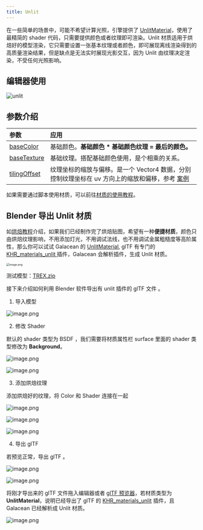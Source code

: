 ```yaml
---
title: Unlit
---
```


在一些简单的场景中，可能不希望计算光照，引擎提供了 [UnlitMaterial](/apis/core/#UnlitMaterial)，使用了最精简的 shader 代码，只需要提供颜色或者纹理即可渲染。Unlit 材质适用于烘焙好的模型渲染，它只需要设置一张基本纹理或者颜色，即可展现离线渲染得到的高质量渲染结果，但是缺点是无法实时展现光影交互，因为 Unlit 由纹理决定渲染，不受任何光照影响。

## 编辑器使用

<img src="https://gw.alipayobjects.com/zos/OasisHub/6be78a08-3075-4cd1-8cad-9757fc34f695/unlit.gif" alt="unlit" style="zoom:100%;" />

## 参数介绍

| 参数 | 应用 |
| :-- | :-- |
| [baseColor](/apis/core/#UnlitMaterial-baseColor) | 基础颜色。**基础颜色 \* 基础颜色纹理 = 最后的颜色。** |
| [baseTexture](/apis/core/#UnlitMaterial-baseTexture) | 基础纹理。搭配基础颜色使用，是个相乘的关系。 |
| [tilingOffset](/apis/core/#UnlitMaterial-tilingOffset) | 纹理坐标的缩放与偏移。是一个 Vector4 数据，分别控制纹理坐标在 uv 方向上的缩放和偏移，参考 [案例](/embed/tiling-offset) |

如果需要通过脚本使用材质，可以前往[材质的使用教程](/docs/graphics/material/script)。

## Blender 导出 Unlit 材质

如[烘焙教程](/docs/art/bake-blender)介绍，如果我们已经制作完了烘焙贴图，希望有一种**便捷材质**，颜色只由烘焙纹理影响，不用添加灯光，不用调试法线，也不用调试金属粗糙度等高阶属性，那么你可以试试 Galacean 的 [UnlitMaterial](/apis/core/#UnlitMaterial), glTF 有专门的[KHR_materials_unlit ](https://github.com/KhronosGroup/glTF/tree/master/extensions/2.0/Khronos/KHR_materials_unlit)插件，Galacean 会解析插件，生成 Unlit 材质。

<img src="https://gw.alipayobjects.com/zos/OasisHub/39965fc2-3fc2-44b9-a294-a04eb4441120/1623652741734-090284d5-9b1a-4db8-9231-dc3f4d188a38-20210614150743080.png" alt="image.png" style="zoom:50%;" />

测试模型：[TREX.zip](https://www.yuque.com/attachments/yuque/0/2021/zip/381718/1623651429048-7f6a3610-d5cb-4a73-97f5-0d37d0c63b2c.zip?_lake_card=%7B%22src%22%3A%22https%3A%2F%2Fwww.yuque.com%2Fattachments%2Fyuque%2F0%2F2021%2Fzip%2F381718%2F1623651429048-7f6a3610-d5cb-4a73-97f5-0d37d0c63b2c.zip%22%2C%22name%22%3A%22TREX.zip%22%2C%22size%22%3A499161%2C%22type%22%3A%22application%2Fx-zip-compressed%22%2C%22ext%22%3A%22zip%22%2C%22status%22%3A%22done%22%2C%22taskId%22%3A%22u458bcbec-d647-4328-8036-3d5eb12860f%22%2C%22taskType%22%3A%22upload%22%2C%22id%22%3A%22ua8a5baad%22%2C%22card%22%3A%22file%22%7D)

接下来介绍如何利用 Blender 软件导出有 unlit 插件的 glTF 文件 。

1. 导入模型

![image.png](https://gw.alipayobjects.com/zos/OasisHub/e5dbfb61-5c0c-4ca5-8c7f-bde353d4c211/1623651809057-138f49cf-6fe7-4f54-8161-c7e157ec85fd-20210614150752343.png)

2. 修改 Shader

默认的 shader 类型为 BSDF ，我们需要将材质属性栏 surface 里面的 shader 类型修改为 **Background**。

![image.png](https://gw.alipayobjects.com/zos/OasisHub/abf1e279-1f78-4d21-8c1f-d58d7f74992c/1623652169374-7f39e5f0-6639-4795-8565-b8f0b09420ed-20210614150804567.png)

![image.png](https://gw.alipayobjects.com/zos/OasisHub/c8c51e5f-c7c6-44a3-87e2-dc649e13fddb/1623652230768-69cd6f7e-175d-4f9f-9042-b3629d422b8e.png)

3. 添加烘焙纹理

添加烘焙好的纹理，将 Color 和 Shader 连接在一起

![image.png](https://gw.alipayobjects.com/zos/OasisHub/50c69e7b-c099-4a2d-b546-8a55ff4f9309/1623652264008-7ae4c13c-6430-44b0-995e-2c23c9f117a7-20210614150846797.png)

![image.png](https://gw.alipayobjects.com/zos/OasisHub/6ed13e19-a9e5-4454-a0d5-ad27b3cabe14/1623652368637-6dda44be-4cde-4f65-a72f-d39b5d3f60ce.png)

![image.png](https://gw.alipayobjects.com/zos/OasisHub/e9a99c9c-f661-4666-86bc-d8e91030c0f7/1623652380351-501dd929-7f96-4578-b49a-11724a0782a7.png)

4. 导出 glTF

若预览正常，导出 glTF 。

![image.png](https://gw.alipayobjects.com/zos/OasisHub/4b6b5f8f-ebd2-46af-85c7-9a26b5f66a2e/1623652403568-450291a8-1a0b-4cf4-8e71-c183a05632b0-20210614150902221.png)

![image.png](https://gw.alipayobjects.com/zos/OasisHub/1fe38185-399e-4f56-bff4-c39ba4ae3a2a/1623652462007-85b065a3-69fa-4d80-9dfd-834ef66da12a.png)

将刚才导出来的 glTF 文件拖入编辑器或者 [glTF 预览器](https://galacean.antgroup.com/engine/gltf-viewer)，若材质类型为 **UnlitMaterial**，说明已经导出了 glTF 的 [KHR_materials_unlit](https://github.com/KhronosGroup/glTF/tree/master/extensions/2.0/Khronos/KHR_materials_unlit) 插件，且 Galacean 已经解析成 Unlit 材质。

![image.png](https://gw.alipayobjects.com/zos/OasisHub/fbb6ba43-f7d7-4757-a1d3-590083d30573/1623652636074-d8bb8437-f885-43fd-8957-8e14ae9fd8c0-20210614150914493.png)
